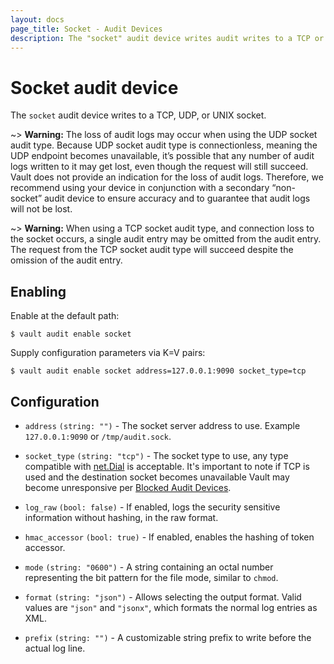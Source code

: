 ```yaml
---
layout: docs
page_title: Socket - Audit Devices
description: The "socket" audit device writes audit writes to a TCP or UDP socket.
---
```


# Socket audit device

The `socket` audit device writes to a TCP, UDP, or UNIX socket.

~> **Warning:** The loss of audit logs may occur when using the UDP socket audit type. Because UDP socket audit type is connectionless, meaning the UDP endpoint becomes unavailable, it’s possible that any number of audit logs written to it may get lost, even though the request will still succeed. Vault does not provide an indication for the loss of audit logs. Therefore, we recommend using your device in conjunction with a secondary “non-socket” audit device to ensure accuracy and to guarantee that audit logs will not be lost.

~> **Warning:** When using a TCP socket audit type, and connection loss to the socket occurs, a single audit entry may be omitted from the audit entry. The request from the TCP socket audit type will succeed despite the omission of the audit entry.

## Enabling

Enable at the default path:

```shell-session
$ vault audit enable socket
```

Supply configuration parameters via K=V pairs:

```shell-session
$ vault audit enable socket address=127.0.0.1:9090 socket_type=tcp
```

## Configuration

- `address` `(string: "")` - The socket server address to use. Example
  `127.0.0.1:9090` or `/tmp/audit.sock`.

- `socket_type` `(string: "tcp")` - The socket type to use, any type compatible
  with <a href="https://golang.org/pkg/net/#Dial">net.Dial</a> is acceptable. It's
  important to note if TCP is used and the destination socket becomes unavailable
  Vault may become unresponsive per [Blocked Audit Devices](docs/audit/#blocked-audit-devices).

- `log_raw` `(bool: false)` - If enabled, logs the security sensitive
  information without hashing, in the raw format.

- `hmac_accessor` `(bool: true)` - If enabled, enables the hashing of token
  accessor.

- `mode` `(string: "0600")` - A string containing an octal number representing
  the bit pattern for the file mode, similar to `chmod`.

- `format` `(string: "json")` - Allows selecting the output format. Valid values
  are `"json"` and `"jsonx"`, which formats the normal log entries as XML.

- `prefix` `(string: "")` - A customizable string prefix to write before the
  actual log line.

